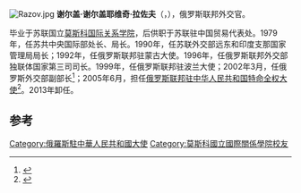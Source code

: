 [[File:Razov.jpg|thumb]]
'''谢尔盖·谢尔盖耶维奇·拉佐夫'''（{{lang-ru|Сергей Сергеевич Разов}}，{{bd|1953年|1月28日||}}），俄罗斯联邦外交官。

毕业于苏联国立[[莫斯科国际关系学院|莫斯科国际关系学院]]，后供职于苏联驻中国贸易代表处。1979年，任苏共中央国际部处长、局长。1990年，任苏联外交部远东和印度支那国家管理局局长；1992年，任俄罗斯联邦驻蒙古大使。1996年，任俄罗斯联邦外交部独联体国家第三司司长。1999年，任俄罗斯联邦驻波兰大使；2002年3月，任俄罗斯外交部副部长<ref>{{cite news|title=现任俄罗斯外交部副部长拉佐夫将接任驻华大使|url=http://news.163.com/05/0520/03/1K5SJSOA0001124T.html|accessdate=2015-04-09|newspaper=网易|archive-url=https://web.archive.org/web/20150417054015/http://news.163.com/05/0520/03/1K5SJSOA0001124T.html|archive-date=2015-04-17|dead-url=yes}}</ref>；2005年6月，担任[[俄罗斯/苏联驻华大使列表|俄罗斯联邦驻中华人民共和国特命全权大使]]<ref>{{cite news|title=俄罗斯驻华大使谢尔盖谢尔盖耶维奇拉佐夫|url=http://world.huanqiu.com/roll/2012-03/2489706.html|accessdate=2015-04-09|newspaper=环球网|archive-date=2015-04-13|archive-url=https://web.archive.org/web/20150413063614/http://world.huanqiu.com/roll/2012-03/2489706.html|dead-url=no}}</ref>。2013年卸任。

==参考==
{{reflist}}
{{DEFAULTSORT:Razov}}
[[Category:俄羅斯駐中華人民共和國大使|Category:俄羅斯駐中華人民共和國大使]]
[[Category:莫斯科國立國際關係學院校友|Category:莫斯科國立國際關係學院校友]]